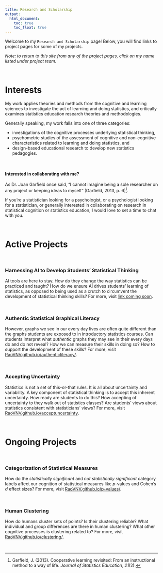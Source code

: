 ```yaml
---
title: Research and Scholarship
output: 
  html_document:
    toc: true
    toc_float: true
---
```

<!--
Welcome to my research and scholarship page! Below, you will find information on my interests, links to project pages for my work, and my research values. 
-->

Welcome to my `Research and Scholarship` page! Below, you will find links to project pages for some of my projects. 

*Note: to return to this site from any of the project pages, click on my name listed under project team.*

<br>

# Interests

My work applies theories and methods from the cognitive and learning sciences to investigate the act of learning and doing statistics, and critically examines statistics education research theories and methodologies. 

Generally speaking, my work falls into one of three categories: 

- investigations of the cognitive processes underlying statistical thinking, 
- psychometric studies of the assessment of cognitive and non-cognitive characteristics related to learning and doing statistics, and
- design-based educational research to develop new statistics pedagogies. 

<br> 

#### Interested in collaborating with me? 

As Dr. Joan Garfield once said, "I cannot imagine being a sole researcher on any project or keeping ideas to myself" (Garfield, 2013, p. 6)^[Garfield, J. (2013). Cooperative learning revisited: From an instructional method to a way of life. *Journal of Statistics Education, 21*(2).]. 

If you're a statistician looking for a psychologist, or a psychologist looking for a statistician, or generally interested in collaborating on research in statistical cognition or statistics education, I would love to set a time to chat with you. 

<br>

# Active Projects

<br> 

### Harnessing AI to Develop Students' Statistical Thinking

AI tools are here to stay. How do they change the way statistics can be practiced and taught? How do we ensure AI drives students' learning of statistics, as opposed to being used as a crutch to circumvent the development of statistical thinking skills? For more, visit [link coming soon](). 

<br> 

### Authentic Statistical Graphical Literacy

However, graphs we see in our every day lives are often quite different than the graphs students are exposed to in introductory statistics courses. Can students interpret what *authentic* graphs they may see in their every days do and do not reveal? How we can measure their skills in doing so? How to support the development of these skills? For more, visit [RaoVNV.github.io/authenticliteracy/](/authenticliteracy/).

<br>

### Accepting Uncertainty

Statistics is not a set of this-or-that rules. It is all about uncertainty and variability. A key component of statistical thinking is to accept this inherent uncertainty. How ready are students to do this? How accepting of uncertainty to they walk out of statistics classes? Are students' views about statistics consistent with statisticians' views? For more, visit [RaoVNV.github.io/acceptuncertainty](/acceptuncertainty/).

<br>

# Ongoing Projects

<br> 

### Categorization of Statistical Measures

How do the *statistically significant* and *not statistically significant* category labels affect our cognition of statistical measures like *p*-values and Cohen's *d* effect sizes? For more, visit [RaoVNV.github.io/p-values/](/p-values/).

<br>

### Human Clustering

How do humans cluster sets of points? Is their clustering reliable? What individual and group differences are there in human clustering? What other cognitive processes is clustering related to? For more, visit [RaoVNV.github.io/clustering/](/clustering/).

<br>

<!--

### Aesthetic Mappings

How do secondary teachers reason about aesthetic mappings linking complex data structures and modern data visualizations? For more, visit [RaoVNV.github.io/Data-to-Graphs/](/Data-to-Graphs/). 

<br>

### Biostatistical Literacy

What is biostatistical literacy, and how can we promote students' biostatistical literacy skills? For more, visit [RaoVNV.github.io/BiostatLiteracyProject](/BiostatLiteracyProject/).

<br>

### Gender Inclusivity

How should we incorporate and discuss gender as an attribute in datasets used in instruction and practice in STEM courses? For more, visit [https://raovnv.github.io/GenderInclusivity/](/GenderInclusivity/).

<br>

### Vedic Inspired Pedagogies

The Vedas and BhagavadGita contain essential lessons for all humanity. How can we borrow and apply pedagogical strategies from these timeless works to any subject we teach, including statistics? For more, visit [link coming soon]().



## Social Justice in Statistics

How can instructors incorporate social justice initiatives into statistics and data science classes? For more, visit [RaoVNV.github.io/SJinStats/](/SJinStats/). 

## Context in Statistics

How should instructors navigate context in statistics classes? For more, visit [RaoVNV.github.io/Contexts/](/Contexts/). 


# Values

## Scholarship

A major influence in my development as a researcher and scholar was a book discussing four models of scholarship beyond so-called traditional research^[Boyer, E. L. (1990). *Scholarship reconsidered: Priorities of the professoriate.* Princeton University Press: Lawrenceville, NJ.]. 

My own take on Boyer's ideas is that I want my research to incorporate both theory-generation as well as theory-application. Furthermore, as a statistics education professional, I want my work to include resources to support anyone who wants to use statistical tools, including researchers in other fields. 

While one may consider research as the generation of new knowledge, I do not hold knowledge as the ultimate prize. Whether or not the theory of gravity is true, it is *empowering* -- we can board an airplane and fly around the world. I want my work to be empowering, and as my focus is on statistics education, I want to empower individuals to be able to use statistics.

## Collaboration

My work heavily relies on interdisciplinary collaboration. As Dr. Joan Garfield once said, "I cannot imagine being a sole researcher on any project or keeping ideas to myself" (Garfield, 2013, p. 6)^[Garfield, J. (2013). Cooperative learning revisited: From an instructional method to a way of life. *Journal of Statistics Education, 21*(2).]. To wit, I founded a graduate student organizing called The Link Tank, whose aim is to connect people and ideas (find out more at [z.umn.edu/TheLinkTank](https://z.umn.edu/thelinktank)). You can also read more about my approach to research and scholarship in an article I wrote for SPARK magazine ('[From Happy Hour to Co-Author: How I Found an Academic Home](https://sparkezine.com/2021/04/04/from-happy-hour-to-co-author-how-i-found-an-academic-home/)'). 
-->

